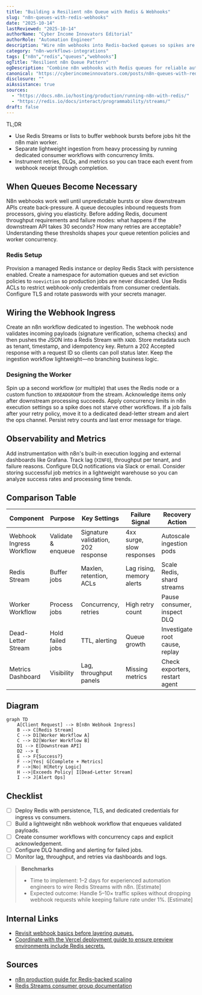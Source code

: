 ```yaml
---
title: "Building a Resilient n8n Queue with Redis & Webhooks"
slug: "n8n-queues-with-redis-webhooks"
date: "2025-10-14"
lastReviewed: "2025-10-14"
authorName: "Cyber Income Innovators Editorial"
authorRole: "Automation Engineer"
description: "Wire n8n webhooks into Redis-backed queues so spikes are buffered, retries are consistent, and workflows stay observable."
category: "n8n-workflows-integrations"
tags: ["n8n","redis","queues","webhooks"]
ogTitle: "Resilient n8n Queue Pattern"
ogDescription: "Combine n8n webhooks with Redis queues for reliable automation."
canonical: "https://cyberincomeinnovators.com/posts/n8n-queues-with-redis-webhooks"
disclosure: ""
aiAssistance: true
sources:
  - "https://docs.n8n.io/hosting/production/running-n8n-with-redis/"
  - "https://redis.io/docs/interact/programmability/streams/"
draft: false
---
```


TL;DR
- Use Redis Streams or lists to buffer webhook bursts before jobs hit the n8n main worker.
- Separate lightweight ingestion from heavy processing by running dedicated consumer workflows with concurrency limits.
- Instrument retries, DLQs, and metrics so you can trace each event from webhook receipt through completion.

## When Queues Become Necessary
N8n webhooks work well until unpredictable bursts or slow downstream APIs create back-pressure. A queue decouples inbound requests from processors, giving you elasticity. Before adding Redis, document throughput requirements and failure modes: what happens if the downstream API takes 30 seconds? How many retries are acceptable? Understanding these thresholds shapes your queue retention policies and worker concurrency.

### Redis Setup
Provision a managed Redis instance or deploy Redis Stack with persistence enabled. Create a namespace for automation queues and set eviction policies to `noeviction` so production jobs are never discarded. Use Redis ACLs to restrict webhook-only credentials from consumer credentials. Configure TLS and rotate passwords with your secrets manager.

## Wiring the Webhook Ingress
Create an n8n workflow dedicated to ingestion. The webhook node validates incoming payloads (signature verification, schema checks) and then pushes the JSON into a Redis Stream with `XADD`. Store metadata such as tenant, timestamp, and idempotency key. Return a 202 Accepted response with a request ID so clients can poll status later. Keep the ingestion workflow lightweight—no branching business logic.

### Designing the Worker
Spin up a second workflow (or multiple) that uses the Redis node or a custom function to `XREADGROUP` from the stream. Acknowledge items only after downstream processing succeeds. Apply concurrency limits in n8n execution settings so a spike does not starve other workflows. If a job fails after your retry policy, move it to a dedicated dead-letter stream and alert the ops channel. Persist retry counts and last error message for triage.

## Observability and Metrics
Add instrumentation with n8n's built-in execution logging and external dashboards like Grafana. Track lag (`XINFO`), throughput per tenant, and failure reasons. Configure DLQ notifications via Slack or email. Consider storing successful job metrics in a lightweight warehouse so you can analyze success rates and processing time trends.

## Comparison Table
| Component | Purpose | Key Settings | Failure Signal | Recovery Action |
| --- | --- | --- | --- | --- |
| Webhook Ingress Workflow | Validate & enqueue | Signature validation, 202 response | 4xx surge, slow responses | Autoscale ingestion pods |
| Redis Stream | Buffer jobs | Maxlen, retention, ACLs | Lag rising, memory alerts | Scale Redis, shard streams |
| Worker Workflow | Process jobs | Concurrency, retries | High retry count | Pause consumer, inspect DLQ |
| Dead-Letter Stream | Hold failed jobs | TTL, alerting | Queue growth | Investigate root cause, replay |
| Metrics Dashboard | Visibility | Lag, throughput panels | Missing metrics | Check exporters, restart agent |

## Diagram
```mermaid
graph TD
    A[Client Request] --> B[n8n Webhook Ingress]
    B --> C[Redis Stream]
    C --> D1[Worker Workflow A]
    C --> D2[Worker Workflow B]
    D1 --> E[Downstream API]
    D2 --> E
    E --> F{Success?}
    F -->|Yes| G[Complete + Metrics]
    F -->|No| H[Retry Logic]
    H -->|Exceeds Policy| I[Dead-Letter Stream]
    I --> J[Alert Ops]
```

## Checklist
- [ ] Deploy Redis with persistence, TLS, and dedicated credentials for ingress vs consumers.
- [ ] Build a lightweight n8n webhook workflow that enqueues validated payloads.
- [ ] Create consumer workflows with concurrency caps and explicit acknowledgement.
- [ ] Configure DLQ handling and alerting for failed jobs.
- [ ] Monitor lag, throughput, and retries via dashboards and logs.

> **Benchmarks**
> - Time to implement: 1–2 days for experienced automation engineers to wire Redis Streams with n8n. [Estimate]
> - Expected outcome: Handle 5–10× traffic spikes without dropping webhook requests while keeping failure rate under 1%. [Estimate]

## Internal Links
- [Revisit webhook basics before layering queues.](../n8n-workflows-integrations/n8n-triggers-webhooks-foundation.mdx)
- [Coordinate with the Vercel deployment guide to ensure preview environments include Redis secrets.](../devops-for-creators/vercel-content-sites-previews-edge-caching.mdx)

## Sources
- [n8n production guide for Redis-backed scaling](https://docs.n8n.io/hosting/production/running-n8n-with-redis/)
- [Redis Streams consumer group documentation](https://redis.io/docs/interact/programmability/streams/)
